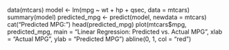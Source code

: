 data(mtcars)
model <- lm(mpg ~ wt + hp + qsec, data = mtcars)
summary(model)
predicted_mpg <- predict(model, newdata = mtcars)
cat("Predicted MPG:\n")
head(predicted_mpg)
plot(mtcars$mpg, predicted_mpg, main = "Linear Regression: Predicted vs. Actual MPG", 
     xlab = "Actual MPG", ylab = "Predicted MPG")
abline(0, 1, col = "red")
